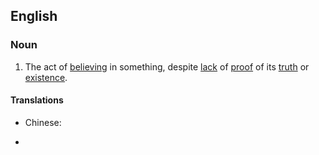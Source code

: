 ==English==
{{wikipedia}}

===Noun===
{{en-noun|sg=[[leap]] [[of]] [[faith]]|leaps of faith}}

# The act of [[believe|believing]] in something, despite [[lack]] of [[proof]] of its [[truth]] or [[existence]].

====Translations====
{{trans-top|act of believing in something despite proof}}
* Chinese:
*: {{trreq|Mandarin}}
{{trans-mid}}
* {{trreq|Finnish}}
{{trans-bottom}}